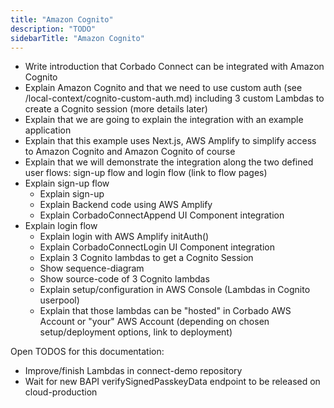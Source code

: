 ```yaml
---
title: "Amazon Cognito"
description: "TODO"
sidebarTitle: "Amazon Cognito"
---
```


- Write introduction that Corbado Connect can be integrated with Amazon Cognito
- Explain Amazon Cognito and that we need to use custom auth (see /local-context/cognito-custom-auth.md) including 3 custom Lambdas to create a Cognito session (more details later)
- Explain that we are going to explain the integration with an example application
- Explain that this example uses Next.js, AWS Amplify to simplify access to Amazon Cognito and Amazon Cognito of course
- Explain that we will demonstrate the integration along the two defined user flows: sign-up flow and login flow (link to flow pages)
- Explain sign-up flow
    - Explain sign-up
    - Explain Backend code using AWS Amplify
    - Explain CorbadoConnectAppend UI Component integration
- Explain login flow
    - Explain login with AWS Amplify initAuth()
    - Explain CorbadoConnectLogin UI Component integration
    - Explain 3 Cognito lambdas to get a Cognito Session
    - Show sequence-diagram
    - Show source-code of 3 Cognito lambdas
    - Explain setup/configuration in AWS Console (Lambdas in Cognito userpool)
    - Explain that those lambdas can be "hosted" in Corbado AWS Account or "your" AWS Account (depending on chosen setup/deployment options, link to deployment)

Open TODOS for this documentation:

- Improve/finish Lambdas in connect-demo repository
- Wait for new BAPI verifySignedPasskeyData endpoint to be released on cloud-production